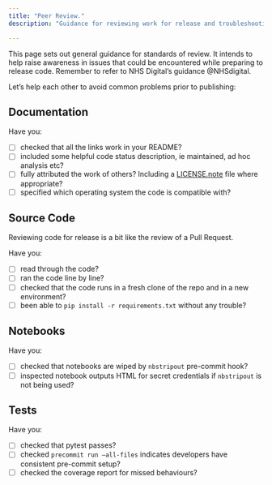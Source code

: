 ```yaml
---
title: "Peer Review."
description: "Guidance for reviewing work for release and troubleshooting problems."

---
```


This page sets out general guidance for standards of review. It intends to help
raise awareness in issues that could be encountered while preparing to release
code. Remember to refer to NHS Digital's guidance @NHSdigital.

Let's help each other to avoid common problems prior to publishing:

## Documentation

Have you:  

- [ ] checked that all the links work in your README?  
- [ ] included some helpful code status description, ie maintained, ad hoc analysis etc?  
- [ ] fully attributed the work of others? Including a [LICENSE.note](https://github.com/datasciencecampus/accessrmd/blob/main/LICENSE.note) file where appropriate?  
- [ ] specified which operating system the code is compatible with?  

## Source Code

Reviewing code for release is a bit like the review of a Pull Request. 

Have you:  

- [ ] read through the code?
- [ ] ran the code line by line?
- [ ] checked that the code runs in a fresh clone of the repo and in a new environment?  
- [ ] been able to `pip install -r requirements.txt` without any trouble?  

## Notebooks

Have you:

- [ ] checked that notebooks are wiped by `nbstripout` pre-commit hook?
- [ ] inspected notebook outputs HTML for secret credentials if `nbstripout` is
not being used?

## Tests

Have you: 

- [ ] checked that pytest passes?
- [ ] checked `precommit run —all-files` indicates developers have consistent pre-commit setup?
- [ ] checked the coverage report for missed behaviours?
